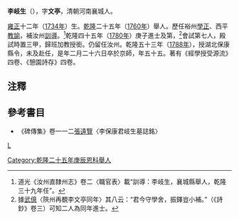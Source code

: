 '''李岐生'''（{{bd|1734年||1788年}}），字'''文亭'''，清朝河南襄城人。

[[雍正|雍正]]十二年（[[1734年|1734年]]）生。[[乾隆|乾隆]]二十五年（[[1760年|1760年]]）舉人。歷任裕州[[學正|學正]]、西平[[教諭|教諭]]，補汝州[[訓導|訓導]]。<ref>道光《汝州直隸州志》卷二〈職官表〉載“訓導：李岐生，襄城縣舉人，乾隆三十九年任”。</ref>乾隆四十五年（[[1780年|1780年]]）庚子進士及第，<ref>據[[武億|武億]]〈陝州再覩李文亭同年〉其八云：“君今守學舍，振鐸豈小補。”（《詩鈔》卷三）可知二人為同年進士。</ref>會試第七人，殿試時置三甲，歸班加教授銜。仍留任汝州。乾隆五十三年（[[1788年|1788年]]），授湖北保康縣令，未及赴任，是年二月二十六日卒於京師，年五十五。著有《經學授受源流》四卷、《憩園詩存》四卷。

==注釋==
{{reflist}}

==參考書目==
*《碑傳集》卷一一二[[張遠覽|張遠覽]]〈李保康君岐生墓誌銘〉
[[Category:乾隆二十五年庚辰恩科舉人|Category:乾隆二十五年庚辰恩科舉人]]
[[category:清朝官員|L]]